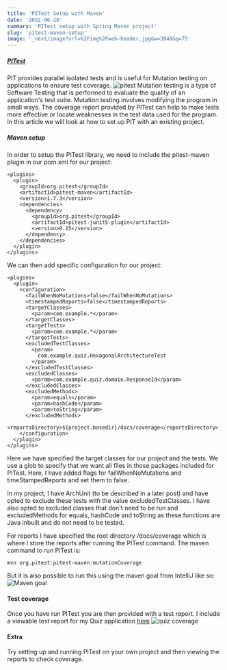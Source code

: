 ```yaml
---
title: 'PITest Setup with Maven'
date: '2022-06-28'
summary: 'PITest setup with Spring Maven project'
slug: 'pitest-maven-setup'
image: '_next/image?url=%2Fimg%2Fweb-header.jpg&w=3840&q=75'
---
```


##### [PITest](https://pitest.org/)

PIT provides parallel isolated tests and is useful for Mutation testing on applications to ensure test coverage.
![pitest](https://user-images.githubusercontent.com/27693622/176157326-d98bb769-078e-4cf6-8a14-b815c812bc25.png)
Mutation testing is a type of Software Testing that is performed to evaluate the quality of an application's test suite.
Mutation testing involves modifying the program in small ways. The coverage report provided by PITest can help to
make tests more effective or locate weaknesses in the test data used for the program. In this article we will look at
how to set up PIT with an existing project.

##### Maven setup

In order to setup the PITest library, we need to include the pitest-maven plugin in our pom.xml for our project:

```
<plugins>
  <plugin>
    <groupId>org.pitest</groupId>
    <artifactId>pitest-maven</artifactId>
    <version>1.7.3</version>
    <dependencies>
      <dependency>
        <groupId>org.pitest</groupId>
        <artifactId>pitest-junit5-plugin</artifactId>
        <version>0.15</version>
      </dependency>
    </dependencies>
  </plugin>
</plugins>
```

We can then add specific configuration for our project:

```
<plugins>
  <plugin>
    <configuration>
      <failWhenNoMutations>false</failWhenNoMutations>
      <timestampedReports>false</timestampedReports>
      <targetClasses>
        <param>com.example.*</param>
      </targetClasses>
      <targetTests>
        <param>com.example.*</param>
      </targetTests>
      <excludedTestClasses>
        <param>
          com.example.quiz.HexagonalArchitectureTest
        </param>
      </excludedTestClasses>
      <excludedClasses>
        <param>com.example.quiz.domain.ResponseId</param>
      </excludedClasses>
      <excludedMethods>
        <param>equals</param>
        <param>hashCode</param>
        <param>toString</param>
      </excludedMethods>
      <reportsDirectory>${project.basedir}/docs/coverage</reportsDirectory>
    </configuration>
  </plugin>
</plugins>
```
Here we have specified the target classes for our project and the tests. We use a glob to specify that we want all
files in those packages included for PITest. Here, I have added flags for failWhenNoMutations and timeStampedReports
and set them to false. 

In my project, I have ArchUnit (to be described in a later post) and have opted to exclude these tests with the value
excludedTestClasses. I have also opted to excluded classes that don't need to be run and excludedMethods for equals,
hashCode and toString as these functions are Java inbuilt and do not need to be tested.

For reports I have specified the root directory /docs/coverage which is where I store the reports after running the 
PITest command. The maven command to run PITest is:
```
mvn org.pitest:pitest-maven:mutationCoverage
```
But it is also possible to run this using the maven goal from IntelliJ like so:
![Maven goal](https://user-images.githubusercontent.com/27693622/176160100-7ec71b11-dfd0-48f2-94ac-fb84fa0b3f26.png)

#### Test coverage
Once you have run PITest you are then provided with a test report. I include a viewable test report for my Quiz
application [here](https://htmlpreview.github.io/?https://github.com/TomSpencerLondon/Quiz/blob/main/docs/coverage/index.html)
![quiz coverage](https://user-images.githubusercontent.com/27693622/175924939-265713dd-180e-4f57-9f72-8c62948ddfc9.png)

#### Extra
Try setting up and running PITest on your own project and then viewing the reports to check coverage.